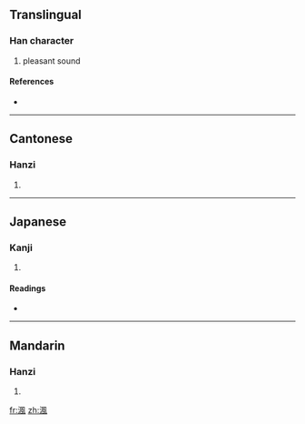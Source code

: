 {{also|沨}}
==Translingual==

===Han character===
{{Han char|rn=85|rad=水|as=09|sn=12|four=3711<sub>0</sub>|canj=水竹弓戈 (EHNI), X水竹弓戈 (XEHNI)}}

# pleasant sound

====References====
* {{Han ref|kx=0634.020|dkj=17766|dj=1040.090|hdz=31683.020|uh=6E22|ud=28194|bh=DA49|bd=55881}}

----

==Cantonese==

===Hanzi===
{{yue-hanzi|jyut=|y=fung1}}

# {{defn|Cantonese}}

----

==Japanese==

===Kanji===
{{ja-kanji|grade=|rs=水09}}

# {{defn|Japanese}}

====Readings====
* {{ja-readings|on=[[ふう]] (fū), [[ぶ]] (bu), [[はん]] (han), [[ばん]] (ban)|kun=}}

----

==Mandarin==

===Hanzi===
{{cmn-hanzi|pin=[[féng]] ([[feng2]])|wg=feng<sup>2</sup>}}

# {{defn|Mandarin}}

[[fr:渢]]
[[zh:渢]]